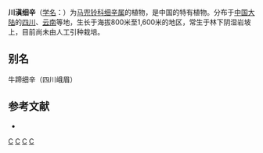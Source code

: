 {{Speciesbox 
| taxon = Asarum delavayi
| authority = Franch.
}}
'''川滇细辛'''（[[学名|学名]]：{{lang|la|''Asarum delavayi''}}）为[[马兜铃科|马兜铃科]][[细辛属|细辛属]]的植物，是中国的特有植物。分布于[[中国大陆|中国大陆]]的[[四川|四川]]、[[云南|云南]]等地，生长于海拔800米至1,600米的地区，常生于林下阴湿岩坡上，目前尚未由人工引种栽培。

== 别名 ==
牛蹄细辛（四川峨眉）

== 参考文献 ==
<div class="references-small">
* {{cite web| url =http://www.bioinfo.cn/db05/KmzwSpecies.php?action=view&id=492| title =川滇细辛| work =《中国高等植物数据库全库》| publisher =中国科学院微生物研究所| author =昆明植物研究所| accessdate =2009-02-21| deadurl =yes| archiveurl =https://web.archive.org/web/20160305045333/http://www.bioinfo.cn/db05/KmzwSpecies.php?action=view&id=492| archivedate =2016-03-05}}
</div>
{{Taxonbar|from=Q15225036}}

[[Category:细辛属|C]]
[[Category:中國特有植物|C]]
[[Category:四川植物|C]]
[[Category:云南植物|C]]

{{植物小作品}}